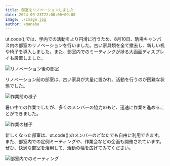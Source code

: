```yaml
---
title: 部室をリノベーションしました
date: 2024-09-23T22:00:00+09:00
image: ./image.jpg
author: kmanabe
---
```


ut.code();では、学内での活動をより円滑に行うため、8月10日、駒場キャンパス内の部室のリノベーションを行いました。古い家具類を全て撤去し、新しい机や椅子を導入しました。また、部室内でのミーティングが捗る大画面ディスプレイも設置しました。

![リノベーション後の部室](./renovated.jpg)

リノベーション前の部室は、古い家具が大量に置かれ、活動を行うのが困難な状態でした。

![作業前の様子](./before-renovation.jpg)

暑い中での作業でしたが、多くのメンバーの協力のもと、迅速に作業を進めることができました。

![作業の様子](./work.jpg)

新しくなった部室は、ut.code();のメンバーのどなたでも自由に利用できます。また、部室内での定例ミーティングや、作業会などの企画も開催されています。ぜひ、快適な部室を活用して、活動の幅を広げてみてください。

![部室内でのミーティング](./meeting.jpg)
